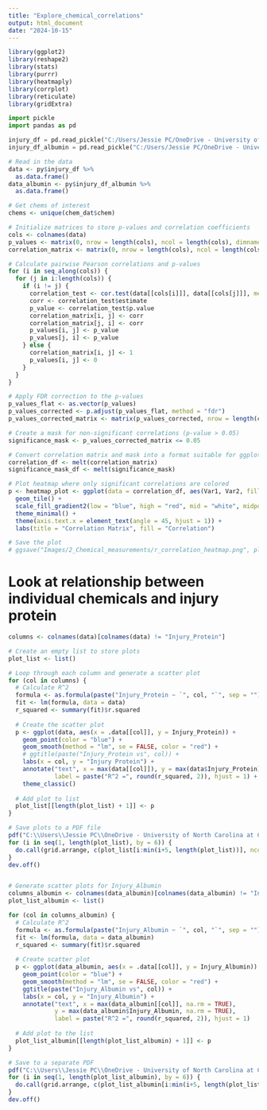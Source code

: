 ```yaml
---
title: "Explore_chemical_correlations"
output: html_document
date: "2024-10-15"
---
```

```r
library(ggplot2)
library(reshape2)
library(stats)
library(purrr)
library(heatmaply)
library(corrplot)
library(reticulate)
library(gridExtra)
```

```python
import pickle
import pandas as pd

injury_df = pd.read_pickle("C:/Users/Jessie PC/OneDrive - University of North Carolina at Chapel Hill/Symbolic_regression_github/NIH_Cloud_NOSI/Data_inputs/2_Chemical_measurements/injury_df")
injury_df_albumin = pd.read_pickle("C:/Users/Jessie PC/OneDrive - University of North Carolina at Chapel Hill/Symbolic_regression_github/NIH_Cloud_NOSI/Albumin_runs/Data_inputs/2_Chemical_measurements/injury_df")
```

```r
# Read in the data
data <- py$injury_df %>% 
  as.data.frame()
data_albumin <- py$injury_df_albumin %>% 
  as.data.frame()

# Get chems of interest
chems <- unique(chem_dat$chem)

# Initialize matrices to store p-values and correlation coefficients
cols <- colnames(data)
p_values <- matrix(0, nrow = length(cols), ncol = length(cols), dimnames = list(cols, cols))
correlation_matrix <- matrix(0, nrow = length(cols), ncol = length(cols), dimnames = list(cols, cols))

# Calculate pairwise Pearson correlations and p-values
for (i in seq_along(cols)) {
  for (j in i:length(cols)) {
    if (i != j) {
      correlation_test <- cor.test(data[[cols[i]]], data[[cols[j]]], method = "pearson")
      corr <- correlation_test$estimate
      p_value <- correlation_test$p.value
      correlation_matrix[i, j] <- corr
      correlation_matrix[j, i] <- corr
      p_values[i, j] <- p_value
      p_values[j, i] <- p_value
    } else {
      correlation_matrix[i, j] <- 1
      p_values[i, j] <- 0
    }
  }
}

# Apply FDR correction to the p-values
p_values_flat <- as.vector(p_values)
p_values_corrected <- p.adjust(p_values_flat, method = "fdr")
p_values_corrected_matrix <- matrix(p_values_corrected, nrow = length(cols), ncol = length(cols), dimnames = list(cols, cols))

# Create a mask for non-significant correlations (p-value > 0.05)
significance_mask <- p_values_corrected_matrix <= 0.05

# Convert correlation matrix and mask into a format suitable for ggplot
correlation_df <- melt(correlation_matrix)
significance_mask_df <- melt(significance_mask)

# Plot heatmap where only significant correlations are colored
p <- heatmap_plot <- ggplot(data = correlation_df, aes(Var1, Var2, fill = value)) +
  geom_tile() +
  scale_fill_gradient2(low = "blue", high = "red", mid = "white", midpoint = 0) +
  theme_minimal() +
  theme(axis.text.x = element_text(angle = 45, hjust = 1)) +
  labs(title = "Correlation Matrix", fill = "Correlation")

# Save the plot
# ggsave("Images/2_Chemical_measurements/r_correlation_heatmap.png", plot = heatmap_plot, width = 10, height = 8)

```

# Look at relationship between individual chemicals and injury protein
```r
columns <- colnames(data)[colnames(data) != "Injury_Protein"]

# Create an empty list to store plots
plot_list <- list()

# Loop through each column and generate a scatter plot
for (col in columns) {
  # Calculate R^2
  formula <- as.formula(paste("Injury_Protein ~ `", col, "`", sep = ""))
  fit <- lm(formula, data = data)
  r_squared <- summary(fit)$r.squared
  
  # Create the scatter plot
  p <- ggplot(data, aes(x = .data[[col]], y = Injury_Protein)) +
    geom_point(color = "blue") +
    geom_smooth(method = "lm", se = FALSE, color = "red") +
    # ggtitle(paste("Injury_Protein vs", col)) +
    labs(x = col, y = "Injury Protein") +
    annotate("text", x = max(data[[col]]), y = max(data$Injury_Protein), 
             label = paste("R^2 =", round(r_squared, 2)), hjust = 1) +
    theme_classic()
  
  # Add plot to list
  plot_list[[length(plot_list) + 1]] <- p
}

# Save plots to a PDF file
pdf("C:\\Users\\Jessie PC\\OneDrive - University of North Carolina at Chapel Hill\\Symbolic_regression_github\\NIH_Cloud_NOSI\\images\\2_Chemical_measurements\\Data_distributions\\scatter_plots.pdf", width = 11, height = 8.5)
for (i in seq(1, length(plot_list), by = 6)) {
  do.call(grid.arrange, c(plot_list[i:min(i+5, length(plot_list))], ncol = 2))
}
dev.off()


# Generate scatter plots for Injury_Albumin
columns_albumin <- colnames(data_albumin)[colnames(data_albumin) != "Injury_Albumin"]
plot_list_albumin <- list()

for (col in columns_albumin) {
  # Calculate R^2
  formula <- as.formula(paste("Injury_Albumin ~ `", col, "`", sep = ""))
  fit <- lm(formula, data = data_albumin)
  r_squared <- summary(fit)$r.squared
  
  # Create scatter plot
  p <- ggplot(data_albumin, aes(x = .data[[col]], y = Injury_Albumin)) +
    geom_point(color = "blue") +
    geom_smooth(method = "lm", se = FALSE, color = "red") +
    ggtitle(paste("Injury_Albumin vs", col)) +
    labs(x = col, y = "Injury_Albumin") +
    annotate("text", x = max(data_albumin[[col]], na.rm = TRUE), 
             y = max(data_albumin$Injury_Albumin, na.rm = TRUE), 
             label = paste("R^2 =", round(r_squared, 2)), hjust = 1)
  
  # Add plot to the list
  plot_list_albumin[[length(plot_list_albumin) + 1]] <- p
}

# Save to a separate PDF
pdf("C:\\Users\\Jessie PC\\OneDrive - University of North Carolina at Chapel Hill\\Symbolic_regression_github\\NIH_Cloud_NOSI\\images\\2_Chemical_measurements\\Data_distributions\\scatter_plots_albumin.pdf", width = 11, height = 8.5)
for (i in seq(1, length(plot_list_albumin), by = 6)) {
  do.call(grid.arrange, c(plot_list_albumin[i:min(i+5, length(plot_list_albumin))], ncol = 2))
}
dev.off()
```


